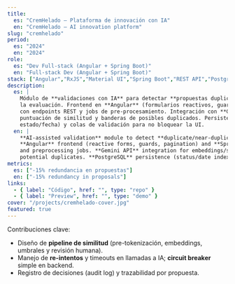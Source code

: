 ```yaml
---
title:
  es: "CremHelado — Plataforma de innovación con IA"
  en: "CremHelado — AI innovation platform"
slug: "cremhelado"
period:
  es: "2024"
  en: "2024"
role:
  es: "Dev Full-stack (Angular + Spring Boot)"
  en: "Full-stack Dev (Angular + Spring Boot)"
stack: ["Angular","RxJS","Material UI","Spring Boot","REST API","PostgreSQL","Gemini API"]
description:
  es: |
    Módulo de **validaciones con IA** para detectar **propuestas duplicadas** o muy similares y acelerar
    la evaluación. Frontend en **Angular** (formularios reactivos, guards, paginación) y backend **Spring Boot**
    con endpoints REST y jobs de pre-procesamiento. Integración con **Gemini API** para generar embeddings/
    puntuación de similitud y banderas de posibles duplicados. Persistencia en **PostgreSQL** (índices por
    estado/fecha) y colas de validación para no bloquear la UI.
  en: |
    **AI-assisted validation** module to detect **duplicate/near-duplicate** submissions and speed up reviews.
    **Angular** frontend (reactive forms, guards, pagination) and **Spring Boot** backend with REST endpoints
    and preprocessing jobs. **Gemini API** integration for embeddings/similarity scoring with flags for
    potential duplicates. **PostgreSQL** persistence (status/date indexes) and async validation queues to keep the UI responsive.
metrics:
  es: ["-15% redundancia en propuestas"]
  en: ["-15% redundancy in proposals"]
links:
  - { label: "Código", href: "", type: "repo" }
  - { label: "Preview", href: "", type: "demo" }
cover: "/projects/cremhelado-cover.jpg"
featured: true
---
```

Contribuciones clave:
- Diseño de **pipeline de similitud** (pre-tokenización, embeddings, umbrales y revisión humana).
- Manejo de **re-intentos** y timeouts en llamadas a IA; **circuit breaker** simple en backend.
- Registro de decisiones (audit log) y trazabilidad por propuesta.
